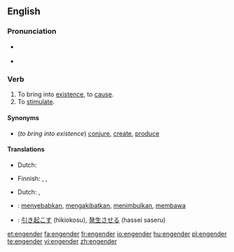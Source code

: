 ==English==

===Pronunciation===
*{{italbrac|US}} {{IPA|/ɛnˈdʒɛndɚ/}}
* {{rhymes|ɛndə(r)}}

===Verb===
{{en-verb}}

# To bring into [[existence]], to [[cause]].
# To [[stimulate]].

====Synonyms====
* (''to bring into existence'') [[conjure]], [[create]], [[produce]]

====Translations====
{{trans-top|bring into existence}}
* Dutch: {{t-|nl|voortbrengen}}
{{trans-mid}}
* Finnish: {{t-|fi|synnyttää}}, {{t+|fi|luoda}}, {{t+|fi|aiheuttaa}}
{{trans-bottom}}

{{trans-top|stimulate}}
* Dutch: {{t|nl|stimuleren}}, {{t|nl|aanporren}}
{{trans-mid}}
{{trans-bottom}}

{{checktrans}}
{{trans-top|Translations to be checked}}
*{{ttbc|Indonesian}}: [[sebab|menyebabkan]], [[akibat|mengakibatkan]], [[timbul|menimbulkan]], [[bawa|membawa]]
*{{ttbc|Japanese}}: [[引き起こす]] (hikiokosu), [[発生させる]] (hassei saseru)
{{trans-bottom}}

[[et:engender]]
[[fa:engender]]
[[fr:engender]]
[[io:engender]]
[[hu:engender]]
[[pl:engender]]
[[te:engender]]
[[vi:engender]]
[[zh:engender]]